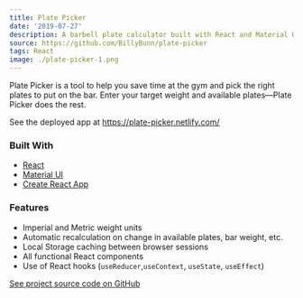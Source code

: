 ```yaml
---
title: Plate Picker
date: '2019-07-27'
description: A barbell plate calculator built with React and Material UI
source: https://github.com/BillyBunn/plate-picker
tags: React
image: ./plate-picker-1.png
---
```


Plate Picker is a tool to help you save time at the gym and pick the right plates to put on the bar. Enter your target weight and available plates—Plate Picker does the rest.

See the deployed app at https://plate-picker.netlify.com/

### Built With

- [React](https://reactjs.org/)
- [Material UI](https://material-ui.com/)
- [Create React App](https://github.com/facebook/create-react-app)

### Features

- Imperial and Metric weight units
- Automatic recalculation on change in available plates, bar weight, etc.
- Local Storage caching between browser sessions
- All functional React components
- Use of React hooks (`useReducer`,`useContext`, `useState`, `useEffect`)

[See project source code on GitHub](https://github.com/BillyBunn/plate-picker)
